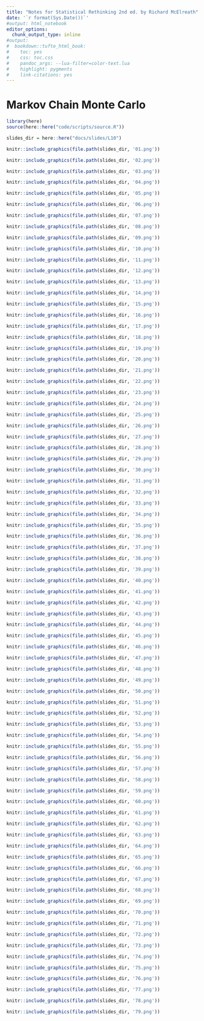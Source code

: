 ```yaml
---
title: "Notes for Statistical Rethinking 2nd ed. by Richard McElreath"
date: '`r format(Sys.Date())`'
#output: html_notebook
editor_options: 
  chunk_output_type: inline
#output:
#  bookdown::tufte_html_book:
#    toc: yes
#    css: toc.css
#    pandoc_args: --lua-filter=color-text.lua
#    highlight: pygments
#    link-citations: yes
---
```


# Markov Chain Monte Carlo

```r
library(here)
source(here::here("code/scripts/source.R"))
```

```r
slides_dir = here::here("docs/slides/L10")
```

```r
knitr::include_graphics(file.path(slides_dir, '01.png'))
```

```r
knitr::include_graphics(file.path(slides_dir, '02.png'))
```

```r
knitr::include_graphics(file.path(slides_dir, '03.png'))
```

```r
knitr::include_graphics(file.path(slides_dir, '04.png'))
```

```r
knitr::include_graphics(file.path(slides_dir, '05.png'))
```

```r
knitr::include_graphics(file.path(slides_dir, '06.png'))
```

```r
knitr::include_graphics(file.path(slides_dir, '07.png'))
```

```r
knitr::include_graphics(file.path(slides_dir, '08.png'))
```

```r
knitr::include_graphics(file.path(slides_dir, '09.png'))
```

```r
knitr::include_graphics(file.path(slides_dir, '10.png'))
```

```r
knitr::include_graphics(file.path(slides_dir, '11.png'))
```

```r
knitr::include_graphics(file.path(slides_dir, '12.png'))
```

```r
knitr::include_graphics(file.path(slides_dir, '13.png'))
```

```r
knitr::include_graphics(file.path(slides_dir, '14.png'))
```

```r
knitr::include_graphics(file.path(slides_dir, '15.png'))
```

```r
knitr::include_graphics(file.path(slides_dir, '16.png'))
```

```r
knitr::include_graphics(file.path(slides_dir, '17.png'))
```

```r
knitr::include_graphics(file.path(slides_dir, '18.png'))
```

```r
knitr::include_graphics(file.path(slides_dir, '19.png'))
```

```r
knitr::include_graphics(file.path(slides_dir, '20.png'))
```

```r
knitr::include_graphics(file.path(slides_dir, '21.png'))
```

```r
knitr::include_graphics(file.path(slides_dir, '22.png'))
```

```r
knitr::include_graphics(file.path(slides_dir, '23.png'))
```

```r
knitr::include_graphics(file.path(slides_dir, '24.png'))
```

```r
knitr::include_graphics(file.path(slides_dir, '25.png'))
```

```r
knitr::include_graphics(file.path(slides_dir, '26.png'))
```

```r
knitr::include_graphics(file.path(slides_dir, '27.png'))
```

```r
knitr::include_graphics(file.path(slides_dir, '28.png'))
```

```r
knitr::include_graphics(file.path(slides_dir, '29.png'))
```

```r
knitr::include_graphics(file.path(slides_dir, '30.png'))
```

```r
knitr::include_graphics(file.path(slides_dir, '31.png'))
```

```r
knitr::include_graphics(file.path(slides_dir, '32.png'))
```

```r
knitr::include_graphics(file.path(slides_dir, '33.png'))
```

```r
knitr::include_graphics(file.path(slides_dir, '34.png'))
```

```r
knitr::include_graphics(file.path(slides_dir, '35.png'))
```

```r
knitr::include_graphics(file.path(slides_dir, '36.png'))
```

```r
knitr::include_graphics(file.path(slides_dir, '37.png'))
```

```r
knitr::include_graphics(file.path(slides_dir, '38.png'))
```

```r
knitr::include_graphics(file.path(slides_dir, '39.png'))
```

```r
knitr::include_graphics(file.path(slides_dir, '40.png'))
```

```r
knitr::include_graphics(file.path(slides_dir, '41.png'))
```

```r
knitr::include_graphics(file.path(slides_dir, '42.png'))
```

```r
knitr::include_graphics(file.path(slides_dir, '43.png'))
```

```r
knitr::include_graphics(file.path(slides_dir, '44.png'))
```

```r
knitr::include_graphics(file.path(slides_dir, '45.png'))
```

```r
knitr::include_graphics(file.path(slides_dir, '46.png'))
```

```r
knitr::include_graphics(file.path(slides_dir, '47.png'))
```

```r
knitr::include_graphics(file.path(slides_dir, '48.png'))
```

```r
knitr::include_graphics(file.path(slides_dir, '49.png'))
```

```r
knitr::include_graphics(file.path(slides_dir, '50.png'))
```

```r
knitr::include_graphics(file.path(slides_dir, '51.png'))
```

```r
knitr::include_graphics(file.path(slides_dir, '52.png'))
```

```r
knitr::include_graphics(file.path(slides_dir, '53.png'))
```

```r
knitr::include_graphics(file.path(slides_dir, '54.png'))
```

```r
knitr::include_graphics(file.path(slides_dir, '55.png'))
```

```r
knitr::include_graphics(file.path(slides_dir, '56.png'))
```

```r
knitr::include_graphics(file.path(slides_dir, '57.png'))
```

```r
knitr::include_graphics(file.path(slides_dir, '58.png'))
```

```r
knitr::include_graphics(file.path(slides_dir, '59.png'))
```

```r
knitr::include_graphics(file.path(slides_dir, '60.png'))
```

```r
knitr::include_graphics(file.path(slides_dir, '61.png'))
```

```r
knitr::include_graphics(file.path(slides_dir, '62.png'))
```

```r
knitr::include_graphics(file.path(slides_dir, '63.png'))
```

```r
knitr::include_graphics(file.path(slides_dir, '64.png'))
```

```r
knitr::include_graphics(file.path(slides_dir, '65.png'))
```

```r
knitr::include_graphics(file.path(slides_dir, '66.png'))
```

```r
knitr::include_graphics(file.path(slides_dir, '67.png'))
```

```r
knitr::include_graphics(file.path(slides_dir, '68.png'))
```

```r
knitr::include_graphics(file.path(slides_dir, '69.png'))
```

```r
knitr::include_graphics(file.path(slides_dir, '70.png'))
```

```r
knitr::include_graphics(file.path(slides_dir, '71.png'))
```

```r
knitr::include_graphics(file.path(slides_dir, '72.png'))
```

```r
knitr::include_graphics(file.path(slides_dir, '73.png'))
```

```r
knitr::include_graphics(file.path(slides_dir, '74.png'))
```

```r
knitr::include_graphics(file.path(slides_dir, '75.png'))
```

```r
knitr::include_graphics(file.path(slides_dir, '76.png'))
```

```r
knitr::include_graphics(file.path(slides_dir, '77.png'))
```

```r
knitr::include_graphics(file.path(slides_dir, '78.png'))
```

```r
knitr::include_graphics(file.path(slides_dir, '79.png'))
```


